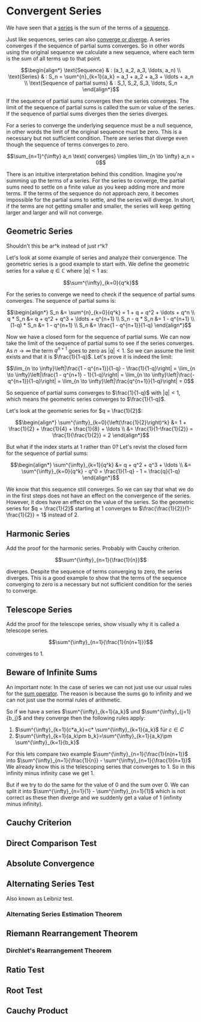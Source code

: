 # Convergent Series

We have seen that a [series](/garden/maths/calculus/sequencesAndSeries/series) is the sum of the terms of a [sequence](
/garden/maths/calculus/sequencesAndSeries/sequences). 

Just like sequences, series can also [converge or diverge](/garden/maths/calculus/sequencesAndSeries/convergentSequences). A series converges if the sequence of partial sums converges. So in other words using the original sequence we calculate a new sequence, where each term is the sum of all terms up to that point. 

```math
\begin{align*}
\text{Sequence} & : (a_1, a_2, a_3, \ldots, a_n) \\
\text{Series} & : S_n = \sum^{n}_{k=1}{a_k} = a_1 + a_2 + a_3 + \ldots + a_n \\
\text{Sequence of partial sums} & : S_1, S_2, S_3, \ldots, S_n
\end{align*}
```

If the sequence of partial sums converges then the series converges. The limit of the sequence of partial sums is called the sum or value of the series. If the sequence of partial sums diverges then the series diverges.

For a series to converge the underlying sequence must be a null sequence, in other words the limit of the original sequence must be zero. This is a necessary but not sufficient condition. There are series that diverge even though the sequence of terms converges to zero.

```math
\sum_{n=1}^{\infty} a_n \text{ converges} \implies \lim_{n \to \infty} a_n = 0
```

There is an intuitive interpretation behind this condition. Imagine you're summing up the terms of a series. For the series to converge, the partial sums need to settle on a finite value as you keep adding more and more terms. If the terms of the sequence do not approach zero, it becomes impossible for the partial sums to settle, and the series will diverge. In short, if the terms are not getting smaller and smaller, the series will keep getting larger and larger and will not converge.

## Geometric Series

<Callout type="todo">
Shouldn't this be ar^k instead of just r^k?
</Callout>

Let's look at some example of series and analyze their convergence. The geometric series is a good example to start with. We define the geometric series for a value $q \in \mathbb{C}$ where $|q| < 1$ as:

```math
\sum^{\infty}_{k=0}{q^k}
```

For the series to converge we need to check if the sequence of partial sums converges. The sequence of partial sums is:

```math
\begin{align*}
S_n &= \sum^{n}_{k=0}{q^k} = 1 + q + q^2 + \ldots + q^n \\ 
q * S_n &= q + q^2 + q^3 + \ldots + q^{n+1} \\
S_n - q * S_n &= 1 - q^{n+1} \\
(1-q) * S_n &= 1 - q^{n+1} \\
S_n &= \frac{1 - q^{n+1}}{1-q}
\end{align*}
```

Now we have a closed form for the sequence of partial sums. We can now take the limit of the sequence of partial sums to see if the series converges. As $n \to \infty$ the term $q^{n+1}$ goes to zero as $|q| < 1$. So we can assume the limit exists and that it is $\frac{1}{1-q}$. Let's prove it is indeed the limit:

```math
\lim_{n \to \infty}\left|\frac{1 - q^{n+1}}{1-q} - \frac{1}{1-q}\right| = \lim_{n \to \infty}\left|\frac{1 - q^{n+1} - 1}{1-q}\right| = \lim_{n \to \infty}\left|\frac{- q^{n+1}}{1-q}\right| = \lim_{n \to \infty}\left|\frac{q^{n+1}}{1-q}\right| = 0
```

So sequence of partial sums converges to $\frac{1}{1-q}$ with $|q| < 1$, which means the geometric series converges to $\frac{1}{1-q}$.

<Callout type="example">
Let's look at the geometric series for $q = \frac{1}{2}$:

```math
\begin{align*}
\sum^{\infty}_{k=0}{\left(\frac{1}{2}\right)^k} &= 1 + \frac{1}{2} + \frac{1}{4} + \frac{1}{8} + \ldots \\
&= \frac{1}{1-\frac{1}{2}} = \frac{1}{\frac{1}{2}} = 2
\end{align*}
```

But what if the index starts at 1 rather than 0? Let's revist the closed form for the sequence of partial sums:

```math
\begin{align*}
\sum^{\infty}_{k=1}{q^k} &= q + q^2 + q^3 + \ldots \\
&= \sum^{\infty}_{k=0}{q^k} - q^0 = \frac{1}{1-q} - 1 = \frac{q}{1-q}
\end{align*}
```

We know that this sequence still converges. So we can say that what we do in the first steps does not have an effect on the convergence of the series. However, it does have an effect on the value of the series. So the geometric series for $q = \frac{1}{2}$ starting at 1 converges to $\frac{\frac{1}{2}}{1-\frac{1}{2}} = 1$ instead of 2.
</Callout>

## Harmonic Series

<Callout type="todo">
Add the proof for the harmonic series. Probably with Cauchy criterion.
</Callout>

```math	
\sum^{\infty}_{n=1}{\frac{1}{n}}
```

diverges. Despite the sequence of terms converging to zero, the series diverges. This is a good example to show that the terms of the sequence converging to zero is a necessary but not sufficient condition for the series to converge.

## Telescope Series

<Callout type="todo">
Add the proof for the telescope series, show visually why it is called a telescope series.
</Callout>

```math
\sum^{\infty}_{n=1}{\frac{1}{n(n+1)}}
```

converges to 1.

## Beware of Infinite Sums

An important note:
In the case of series we can not just use our usual rules for the [sum operator](/garden/maths/calculus/sequencesAndSeries/sumOperator). The reason is because the sums go to infinity and we can not just use the normal rules of arithmetic.

So if we have a series $\sum^{\infty}_{k=1}{a_k}$ und $\sum^{\infty}_{j=1}{b_j}$ and they converge then the following rules apply:
1. $\sum^{\infty}_{k=1}{c*a_k}=c* \sum^{\infty}_{k=1}{a_k}$ für $c \in C$
2. $\sum^{\infty}_{k=1}{a_k\pm b_k}=\sum^{\infty}_{k=1}{a_k}\pm \sum^{\infty}_{k=1}{b_k}$

For this lets compare two example $\sum^{\infty}_{n=1}{\frac{1}{n(n+1)}$ into $\sum^{\infty}_{n=1}{\frac{1}{n}} - \sum^{\infty}_{n=1}{\frac{1}{n+1}}$ We already know this is the telescoping series that converges to 1. So in this infinity minus infinity case we get 1.

But if we try to do the same for the value of 0 and the sum over 0. We can split it into $\sum^{\infty}_{n=1}{1} - \sum^{\infty}_{n=1}{1}$ which is not correct as these then diverge and we suddenly get a value of 1 (infinity minus infinity).

## Cauchy Criterion

## Direct Comparison Test

## Absolute Convergence

## Alternating Series Test

Also known as Leibniz test. 

### Alternating Series Estimation Theorem

## Riemann Rearrangement Theorem

### Dirchlet's Rearrangement Theorem

## Ratio Test

## Root Test

## Cauchy Product